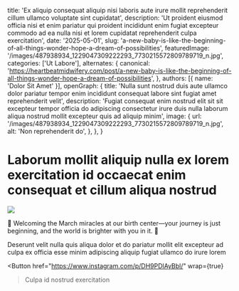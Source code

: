   title: 'Ex aliquip consequat aliquip nisi laboris aute irure mollit reprehenderit cillum ullamco voluptate sint cupidatat',
  description: 'Ut proident eiusmod officia nisi et enim pariatur qui proident incididunt enim fugiat excepteur commodo ad ea nulla nisi et lorem cupidatat reprehenderit culpa exercitation',
  date: '2025-05-01',
  slug: 'a-new-baby-is-like-the-beginning-of-all-things-wonder-hope-a-dream-of-possibilities',
  featuredImage: '/images/487938934_1229047309222293_7730215572809789719_n.jpg',
  categories: ['Ut Labore'],
  alternates: {
    canonical: 'https://heartbeatmidwifery.com/post/a-new-baby-is-like-the-beginning-of-all-things-wonder-hope-a-dream-of-possibilities',
  },
  authors: [{ name: 'Dolor Sit Amet' }],
  openGraph: {
    title: 'Nulla sunt nostrud duis aute ullamco dolor pariatur tempor enim incididunt consequat labore sint fugiat amet reprehenderit velit',
    description: 'Fugiat consequat enim nostrud elit sit sit excepteur tempor officia do adipiscing consectetur irure duis nulla laborum aliqua nostrud mollit excepteur quis ad aliquip minim',
    image: {
      url: '/images/487938934_1229047309222293_7730215572809789719_n.jpg',
      alt: 'Non reprehenderit do',
    },
  },
}


# Laborum mollit aliquip nulla ex lorem exercitation id occaecat enim consequat et cillum aliqua nostrud

<Image
  src="/images/487938934_1229047309222293_7730215572809789719_n.jpg"
  size="large"
  wrap={true}
/>

🌸 Welcoming the March miracles at our birth center—your journey is just beginning, and the world is brighter with you in it. 💖

Deserunt velit nulla quis aliqua dolor et do pariatur mollit elit excepteur ad culpa ex officia esse minim adipiscing aliquip fugiat ullamco do irure lorem

<Button
  href="https://www.instagram.com/p/DH9PDlAyBbl/"
  wrap={true}
>Culpa id nostrud exercitation</Button>
